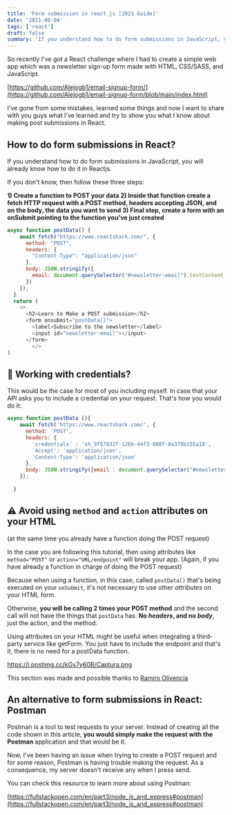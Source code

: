```yaml
---
title: 'Form submission in react js [2021 Guide]'
date: '2021-08-04'
tags: ['react']
draft: false
summary: 'If you understand how to do form submissions in JavaScript, you will already know how to do it in Reactjs.'
---
```

So recently I've got a React challenge where I had to create a simple web app which was a newsletter sign-up form made with HTML, CSS/SASS, and JavaScript.

[https://github.com/Alejogb1/email-signup-form/](https://github.com/Alejogb1/email-signup-form/blob/main/index.html)

I've gone from some mistakes, learned some things and now I want to share with you guys what I've learned and try to show you what I know about making post submissions in React. 

## How to do form submissions in React?

If you understand how to do form submissions in JavaScript, you will already know how to do it in Reactjs. 

If you don't know, then follow these three steps: 

**1) Create a function to POST your data 2) Inside that function create a fetch HTTP request with a POST method, headers accepting JSON, and on the body, the data you want to send 3) Final step, create a form with an onSubmit pointing to the function you've just created** 

```js
async function postData() {
    await fetch("https://www.reactshark.com/", {
      method: "POST",
      headers: {
        "Content-Type": "application/json"
      },
      body: JSON.stringify({
        email: document.querySelector("#newsletter-email").textContent
      })
    });
  }
  return (
    <>
      <h2>Learn to Make a POST submission</h2>
      <form onsubmit="postData()">
        <label>Subscribe to the newsletter</label>
        <input id="newsletter-email"></input>
      </form>
		</>
)
```

## 🔐 Working with credentials?

This would be the case for most of you including myself. In case that your API asks you to include a credential on your request. That's how you would do it:

```js
async function postData (){
    await fetch('https://www.reactshark.com/', {
      method: 'POST',
      headers: {
        'credentials' : 'sh_9f57832f-126b-44f3-888f-8a370b155a18',
        'Accept': 'application/json',
        'Content-Type': 'application/json'
      },
      body: JSON.stringify({email : document.querySelector("#newsletter-email").textContent })
    });
     
  }
```

## ⚠️ Avoid using `method` and `action` attributes on your HTML

(at the same time you already have a function doing the POST request)

In the case you are following this tutorial, then using attributes like `method="POST"` or `action="URL/endpoint"` will break your app. (Again, if you have already a function in charge of doing the POST request) 

Because when using a function, in this case, called `postData()` that's being executed on your `onSubmit`, it's not necessary to use other *attributes* on your HTML form. 

Otherwise, **you will be calling 2 times your POST method** and the second call will not have the things that `postData` has. **No *headers*, and no *body***, just the action, and the method.

Using attributes on your HTML might be useful when integrating a third-party service like getForm. You just have to include the endpoint and that's it, there is no need for a postData function.

https://i.postimg.cc/kGv7y60B/Captura.png


This section was made and possible thanks to [Ramiro Olivencia](https://github.com/rolivencia)

## An alternative to form submissions in React: Postman

 Postman is a tool to test requests to your server. Instead of creating all the code shown in this article, **you would simply make the request with the Postman** application and that would be it.

Now, I've been having an issue when trying to create a POST request and for some reason, Postman is having trouble making the request. As a consequence, my server doesn't receive any when I press send.

You can check this resource to learn more about using Postman:

[https://fullstackopen.com/en/part3/node_js_and_express#postman](https://fullstackopen.com/en/part3/node_js_and_express#postman)
